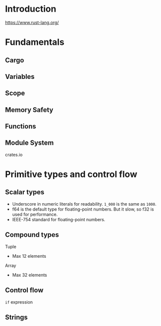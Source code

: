 # Introduction

https://www.rust-lang.org/

# Fundamentals

## Cargo

## Variables

## Scope

## Memory Safety

## Functions

## Module System

crates.io

# Primitive types and control flow

## Scalar types

-   Underscore in numeric literals for readability. `1_000` is the same as `1000`.
-   f64 is the default type for floating-point numbers. But it slow, so f32 is used for performance.
-   IEEE-754 standard for floating-point numbers.

## Compound types

Tuple

-   Max 12 elements

Array

-   Max 32 elements

## Control flow

`if` expression

## Strings
